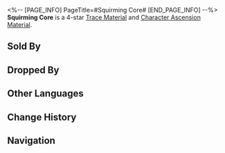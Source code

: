 <%-- [PAGE_INFO]
PageTitle=#Squirming Core#
[END_PAGE_INFO] --%>
{{Item Infobox
|title       = Squirming Core
|id          = 111003
|image       = Item Squirming Core.png
|type        = 
|invCategory = Upgrade Materials
|rarity      = 4
|effect      = The heart of a monster wandering the Fragmentum. Advanced material used for enhancement.
|description = The heart is pulsating slowly, with a residual force powerful enough to cause a new calamity. It's best to destroy it to prevent further troubles.
|source1     = Certain Fragmentum Monsters at Equilibrium Level 4 or higher
|source2     = [[Omni-Synthesizer]] &mdash; Material Synthesis
|source3     = Simulated Universe enemies
|source4     = [[Omni-Synthesizer]] &mdash; Material Exchange
}}
{{Description|1=''"It's like a cancer..."''}}
'''Squirming Core''' is a 4-star [[Trace Material]] and [[Character Ascension Material]].

==Sold By==
{{Shop Availability}}

==Dropped By==
{{Dropped By}}

==Other Languages==
{{Other Languages
|en   = Squirming Core
|zhs  = 蠢动原核
|zht  = 蠢動原核
|ja   = 脈動する原核
|ko   = 꿈틀대는 코어
|es   = Núcleo serpenteante
|fr   = Noyau des méandres
|ru   = Извивающееся ядро
|th   = Squirming Core
|vi   = Lõi Rục Rịch
|de   = Zuckender Kern
|id   = Squirming Core
|pt   = Núcleo Contorcido
}}

==Change History==
{{Change History|2.0}}

==Navigation==
{{Upgrade Material Navbox}}